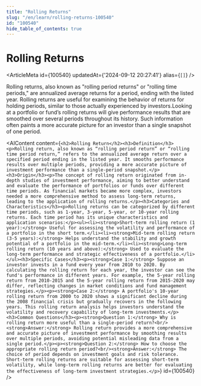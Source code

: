 ```yaml
---
title: "Rolling Returns"
slug: "/en/learn/rolling-returns-100540"
id: "100540"
hide_table_of_contents: true
---
```



# Rolling Returns

<ArticleMeta id={100540} updatedAt={'2024-09-12 20:27:41'} alias={`[]`} />
<div className='border-solid border-b border-t-0 my-4 border-[var(--ifm-color-gray-300)]' />

Rolling returns, also known as "rolling period returns" or "rolling time periods," are annualized average returns for a period, ending with the listed year. Rolling returns are useful for examining the behavior of returns for holding periods, similar to those actually experienced by investors.Looking at a portfolio or fund’s rolling returns will give performance results that are smoothed over several periods throughout its history. Such information often paints a more accurate picture for an investor than a single snapshot of one period.

<AIContent content={`<h2>Rolling Return</h2><h3>Definition</h3><p>Rolling return, also known as “rolling period return” or “rolling time period return,” refers to the annualized average return over a specified period ending in the listed year. It smooths performance results over multiple periods, providing a more accurate picture of investment performance than a single-period snapshot.</p><h3>Origin</h3><p>The concept of rolling return originated from in-depth studies of investment performance, aiming to better understand and evaluate the performance of portfolios or funds over different time periods. As financial markets became more complex, investors needed a more comprehensive method to assess long-term returns, leading to the application of rolling returns.</p><h3>Categories and Characteristics</h3><p>Rolling returns can be categorized by different time periods, such as 1-year, 3-year, 5-year, or 10-year rolling returns. Each time period has its unique characteristics and application scenarios:</p><ul><li><strong>Short-term rolling return (1 year):</strong> Useful for assessing the volatility and performance of a portfolio in the short term.</li><li><strong>Mid-term rolling return (3-5 years):</strong> Helps understand the stability and growth potential of a portfolio in the mid-term.</li><li><strong>Long-term rolling return (10 years and above):</strong> Used to evaluate the long-term performance and strategic effectiveness of a portfolio.</li></ul><h3>Specific Cases</h3><p><strong>Case 1:</strong> Suppose an investor invests in a fund every year from 2010 to 2020. By calculating the rolling return for each year, the investor can see the fund's performance in different years. For example, the 5-year rolling return from 2010-2015 and the 5-year rolling return from 2015-2020 may differ, reflecting changes in market conditions and fund management strategies.</p><p><strong>Case 2:</strong> A portfolio's 10-year rolling return from 2000 to 2020 shows a significant decline during the 2008 financial crisis but gradually recovers in the following years. This rolling return analysis helps investors understand the volatility and recovery capability of long-term investments.</p><h3>Common Questions</h3><p><strong>Question 1:</strong> Why is rolling return more useful than a single-period return?<br/><strong>Answer:</strong> Rolling return provides a more comprehensive and accurate picture of investment performance by smoothing results over multiple periods, avoiding potential misleading data from a single period.</p><p><strong>Question 2:</strong> How to choose the appropriate rolling return period?<br/><strong>Answer:</strong> The choice of period depends on investment goals and risk tolerance. Short-term rolling returns are suitable for assessing short-term volatility, while long-term rolling returns are better for evaluating the effectiveness of long-term investment strategies.</p>`} id={100540} />
